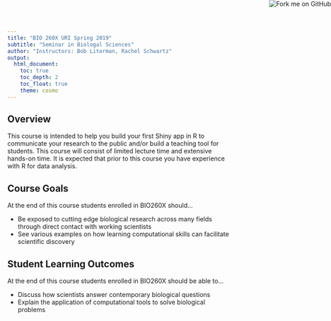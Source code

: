 ```yaml
---
title: "BIO 260X URI Spring 2019"
subtitle: "Seminar in Biologal Sciences"
author: "Instructors: Bob Literman, Rachel Schwartz"
output:
  html_document:
    toc: true
    toc_depth: 2
    toc_float: true
    theme: cosmo
---
```

<a href="https://github.com/rhodyrstats/bio260X_spring19"><img style="position: absolute; top: 0; right: 0; border: 0;" src="https://s3.amazonaws.com/github/ribbons/forkme_right_red_aa0000.png" alt="Fork me on GitHub"></a>

## Overview

This course is intended to help you build your first Shiny app in R to communicate your research to the public and/or build a teaching tool for students. This course will consist of limited lecture time and extensive hands-on time. It is expected that prior to this course you have experience with R for data analysis.

## Course Goals
At the end of this course students enrolled in BIO260X should...

* Be exposed to cutting edge biological research across many fields through direct contact with working scientists
* See various examples on how learning computational skills can facilitate scientific discovery

## Student Learning Outcomes
At the end of this course students enrolled in BIO260X should be able to...

* Discuss how scientists answer contemporary biological questions
* Explain the application of computational tools to solve biological problems
